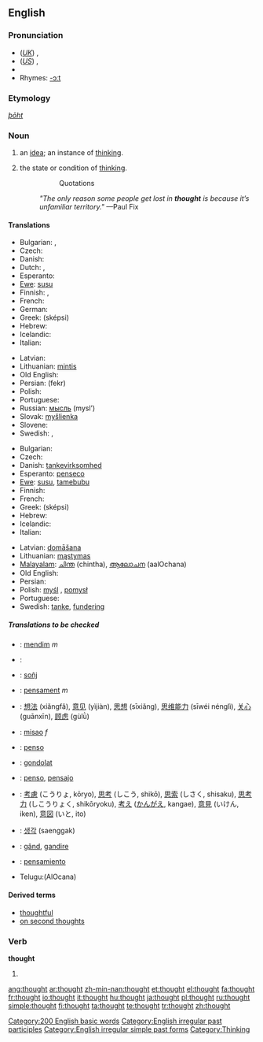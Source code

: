 ==English==

{{rank|take|last|here|138|thought|found|people|still}}

===Pronunciation===
*(''[[Received Pronunciation|UK]]'') {{IPA|/θɔːt/}}, {{SAMPA|/TO:t/}}
*(''[[General American|US]]'') {{IPA|/θɒːt/}}, {{SAMPA|/TQ:t/}}
*{{audio|en-us-thought.ogg|Audio (US)}}
*Rhymes: [[Rhymes:English:-ɔːt|-ɔːt]]

===Etymology===
{{OE.}} ''[[þōht]]''

===Noun===
{{wikipedia}}
{{en-noun}}

# an [[idea]]; an instance of [[think]]ing.
# {{uncountable}} the state or condition of [[think]]ing.
#::Quotations
#:''"The only reason some people get lost in '''thought''' is because it’s unfamiliar territory."'' —Paul Fix

====Translations====
{{trans-top|an idea (1)}}
* Bulgarian: {{t+|bg|мисъл|f|tr=misl|sc=Cyrl}}, {{t+|bg|идея|f|tr=ideja|sc=Cyrl}}
* Czech: {{t+|cs|myšlenka|f}}
* Danish: {{t-|da|tanke|c}}
* Dutch: {{t+|nl|gedachte|f}}, {{t+|nl|idee|n}}
* Esperanto: {{t-|eo|penso|xs=Esperanto}}
* [[Ewe]]: [[susu]]
* Finnish: {{t+|fi|ajatus}}, {{t+|fi|idea}}
* French: {{t+|fr|idée|f}}
* German: {{t+|de|Gedanke|m}}
* Greek: {{t|el|σκέψη|f|sc=Grek}} (sképsi)
* Hebrew: {{he-translation|מחשבה|makhshavá}} {{f}}
* Icelandic: {{t+|is|hugmynd|f}}
* Italian: {{t+|it|idea|f}}
{{trans-mid}}
* Latvian: {{t-|lv|doma|f|xs=Latvian}}
* Lithuanian: [[mintis]] {{f}}
* Old English: {{t-|ang|gehygd|n|alt=ġehyġd|xs=Old English}}
* Persian: {{FAchar|[[فکر]]}} (fekr)
* Polish: {{t+|pl|myśl|f}}
* Portuguese: {{t+|pt|pensamento|m}}
* Russian: [[мысль]] (mysl’) {{f}}
* Slovak: [[myšlienka]] {{f}}
* Slovene: {{t+|sl|misel|f}}
* Swedish: {{t-|sv|idé}}, {{t+|sv|tanke}}
{{trans-bottom}}

{{trans-top|the state or condition of thinking (2)}}
* Bulgarian: {{t+|bg|размисъл|m|tr=razmisl|sc=Cyrl}}
* Czech: {{t+|cs|myšlení|n}}
* Danish: [[tankevirksomhed]] {{c}}
* Esperanto: [[penseco]]
* [[Ewe]]: [[susu]], [[tamebubu]]
* Finnish: {{t-|fi|ajattelu}}
* French: {{t+|fr|pensée|f}}
* Greek: {{t|el|σκέψη|f|sc=Grek}} (sképsi)
* Hebrew: {{he-translation|מחשבות|makhshavót}} {{f|p}}
* Icelandic: {{t+|is|hugsun|f}}
* Italian: {{t-|it|pensiero|m}}
{{trans-mid}}
* Latvian: [[domāšana]] {{f}}
* Lithuanian: [[mąstymas]] {{m}}
* [[Malayalam]]: [[ചിന്ത]] (chintha), [[ആലോചന]] (aalOchana)
* Old English: {{t-|ang|gehygd|n|alt=ġehyġd|xs=Old English}}
* Persian: {{t+|fa|اندیشه|tr=andishe|sc=FAchar|xs=Persian}}
* Polish: [[myśl]] {{f}}, [[pomysł]] {{m}}
* Portuguese: {{t+|pt|pensamento|m}}
* Swedish: [[tanke]], [[fundering]]
{{trans-bottom}}

=====Translations to be checked=====
{{checktrans}}
{{top}}
*{{ttbc|Albanian}}: [[mendim]] ''m''
*{{ttbc|Arabic}}: {{ARchar|[[فكرة]]}} {{unicode|(fíkra)}} {{f}}
*{{ttbc|Breton}}: [[soñj]] {{m}}
*{{ttbc|Catalan}}: [[pensament]] ''m''
*{{ttbc|Chinese}}: [[想法]] (xiǎngfǎ), [[意见]] (yìjiàn), [[思想]] (sīxiǎng), [[思维能力]] (sīwéi nénglì), [[关心]] (guānxīn), [[顾虑]] (gùlǜ)
*{{ttbc|Croatian}}: [[misao]] ''f''
*{{ttbc|Esperanto}}: [[penso]]
*{{ttbc|Hungarian}}: [[gondolat]]
{{mid}}
*{{ttbc|Ido}}: [[penso]], [[pensajo]]
*{{ttbc|Japanese}}: [[考慮]] (こうりょ, kōryo), [[思考]] (しこう, shikō), [[思索]] (しさく, shisaku), [[思考力]] (しこうりょく, shikōryoku), [[考え]] ([[かんがえ]], kangae), [[意見]] (いけん, iken), [[意図]] (いと, ito)
*{{ttbc|Korean}}: [[생각]] (saenggak)
*{{ttbc|Romanian}}: [[gând]], [[gandire]]
*{{ttbc|Spanish}}: [[pensamiento]] {{m}}
*Telugu:(AlOcana){{t|te|ఆలోచన|sc=Telu}}
{{bottom}}

====Derived terms====
*[[thoughtful]]
*[[on second thoughts]]

===Verb===
'''thought'''

# {{past of|think}}
<!--this belongs on the page for "think"====Translations====
{{trans-top|Simple past tense and past participle of think.}}
*Dutch: [[dacht]]
{{trans-bottom}}-->

[[Category:200 English basic words]]
[[Category:English irregular past participles]]
[[Category:English irregular simple past forms]]
[[Category:Thinking]]

[[ang:thought]]
[[ar:thought]]
[[zh-min-nan:thought]]
[[et:thought]]
[[el:thought]]
[[fa:thought]]
[[fr:thought]]
[[io:thought]]
[[it:thought]]
[[hu:thought]]
[[ja:thought]]
[[pl:thought]]
[[ru:thought]]
[[simple:thought]]
[[fi:thought]]
[[ta:thought]]
[[te:thought]]
[[tr:thought]]
[[zh:thought]]